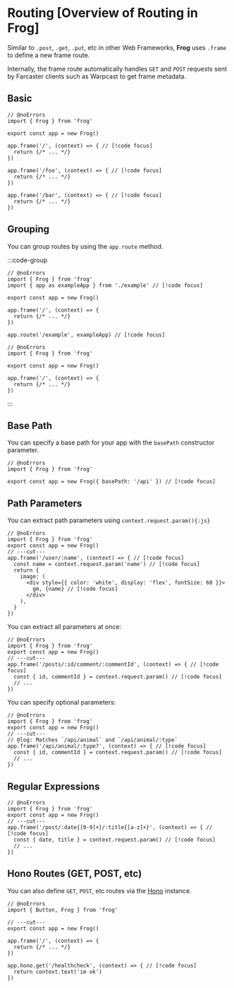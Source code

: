 # Routing [Overview of Routing in Frog]

Similar to `.post`, `.get`, `.put`, etc in other Web Frameworks, **Frog** uses `.frame` to define a new frame route.

Internally, the frame route automatically handles `GET` and `POST` requests sent by Farcaster clients such as Warpcast to
get frame metadata.

## Basic

```tsx twoslash
// @noErrors
import { Frog } from 'frog'
 
export const app = new Frog()

app.frame('/', (context) => { // [!code focus]
  return {/* ... */}
})

app.frame('/foo', (context) => { // [!code focus]
  return {/* ... */}
})

app.frame('/bar', (context) => { // [!code focus]
  return {/* ... */}
})
```

## Grouping

You can group routes by using the `app.route` method.

:::code-group

```tsx twoslash [src/index.tsx]
// @noErrors
import { Frog } from 'frog'
import { app as exampleApp } from './example' // [!code focus]
 
export const app = new Frog()

app.frame('/', (context) => {
  return {/* ... */}
})

app.route('/example', exampleApp) // [!code focus]
```

```tsx twoslash [src/example.tsx] filename="./example.tsx"
// @noErrors
import { Frog } from 'frog'
 
export const app = new Frog()

app.frame('/', (context) => {
  return {/* ... */}
})
```

:::

## Base Path

You can specify a base path for your app with the `basePath` constructor parameter.

```tsx twoslash [src/index.tsx]
// @noErrors
import { Frog } from 'frog'
 
export const app = new Frog({ basePath: '/api' }) // [!code focus]
```

## Path Parameters

You can extract path parameters using `context.request.param(){:js}`

```tsx twoslash
// @noErrors
import { Frog } from 'frog'
export const app = new Frog()
// ---cut---
app.frame('/user/:name', (context) => { // [!code focus]
  const name = context.request.param('name') // [!code focus]
  return {
    image: (
      <div style={{ color: 'white', display: 'flex', fontSize: 60 }}>
        gm, {name} // [!code focus]
      </div>
    ),
  }
})
```

You can extract all parameters at once:

```tsx twoslash
// @noErrors
import { Frog } from 'frog'
export const app = new Frog()
// ---cut---
app.frame('/posts/:id/comment/:commentId', (context) => { // [!code focus]
  const { id, commentId } = context.request.param() // [!code focus]
  // ...
})
```

You can specify optional parameters:

```tsx twoslash
// @noErrors
import { Frog } from 'frog'
export const app = new Frog()
// ---cut---
// @log: Matches `/api/animal` and `/api/animal/:type`
app.frame('/api/animal/:type?', (context) => { // [!code focus]
  const { id, commentId } = context.request.param() // [!code focus]
  // ...
})
```

## Regular Expressions

```tsx twoslash
// @noErrors
import { Frog } from 'frog'
export const app = new Frog()
// ---cut---
app.frame('/post/:date{[0-9]+}/:title{[a-z]+}', (context) => { // [!code focus]
  const { date, title } = context.request.param() // [!code focus]
  // ...
})
```

## Hono Routes (GET, POST, etc)

You can also define `GET`, `POST`, etc routes via the [Hono](https://hono.dev) instance.

```tsx twoslash
// @noErrors
import { Button, Frog } from 'frog'
 
// ---cut---
export const app = new Frog()

app.frame('/', (context) => {
  return {/* ... */}
})

app.hono.get('/healthcheck', (context) => { // [!code focus]
  return context.text('im ok')
})
```
